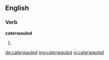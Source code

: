 ==English==

===Verb===
'''caterwauled'''

# {{past of|[[caterwaul]]}}

[[de:caterwauled]]
[[mg:caterwauled]]
[[vi:caterwauled]]